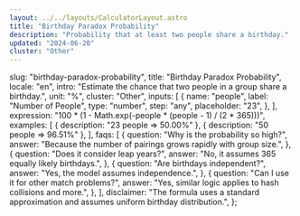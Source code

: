 ```yaml
---
layout: ../../layouts/CalculatorLayout.astro
title: "Birthday Paradox Probability"
description: "Probability that at least two people share a birthday."
updated: "2024-06-20"
cluster: "Other"
---
```



  slug: "birthday-paradox-probability",
  title: "Birthday Paradox Probability",
  locale: "en",
  intro: "Estimate the chance that two people in a group share a birthday.",
  unit: "%",
  cluster: "Other",
  inputs: [
    {
      name: "people",
      label: "Number of People",
      type: "number",
      step: "any",
      placeholder: "23",
    },
  ],
  expression: "100 * (1 - Math.exp(-people * (people - 1) / (2 * 365)))",
  examples: [
    { description: "23 people ⇒ 50.00%" },
    { description: "50 people ⇒ 96.51%" },
  ],
  faqs: [
    {
      question: "Why is the probability so high?",
      answer: "Because the number of pairings grows rapidly with group size.",
    },
    {
      question: "Does it consider leap years?",
      answer: "No, it assumes 365 equally likely birthdays.",
    },
    {
      question: "Are birthdays independent?",
      answer: "Yes, the model assumes independence.",
    },
    {
      question: "Can I use it for other match problems?",
      answer: "Yes, similar logic applies to hash collisions and more.",
    },
  ],
  disclaimer:
    "The formula uses a standard approximation and assumes uniform birthday distribution.",
};

<Calculator schema={schema} />
